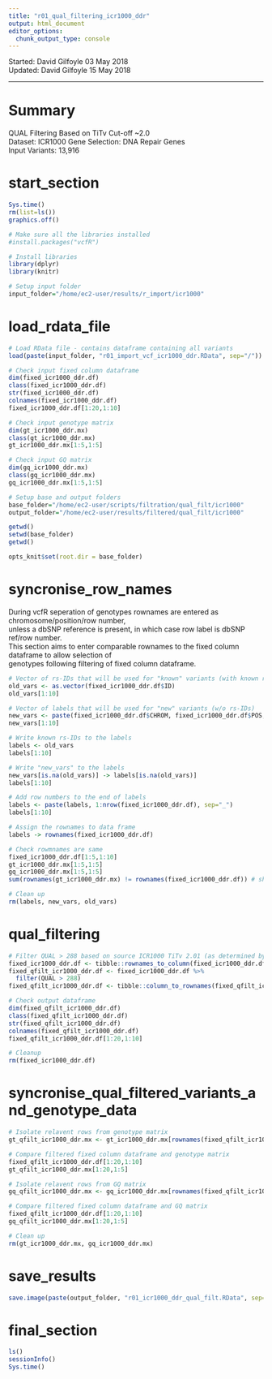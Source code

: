 ```yaml
---
title: "r01_qual_filtering_icr1000_ddr"
output: html_document
editor_options: 
  chunk_output_type: console
---
```


Started: David Gilfoyle 03 May 2018  
Updated: David Gilfoyle 15 May 2018

---

# Summary

QUAL Filtering Based on TiTv Cut-off ~2.0  
Dataset: ICR1000 
Gene Selection: DNA Repair Genes  
Input Variants: 13,916

# start_section

```r

Sys.time()
rm(list=ls())
graphics.off()

# Make sure all the libraries installed 
#install.packages("vcfR")

# Install libraries
library(dplyr)
library(knitr)

# Setup input folder
input_folder="/home/ec2-user/results/r_import/icr1000"

```

# load_rdata_file

```r

# Load RData file - contains dataframe containing all variants
load(paste(input_folder, "r01_import_vcf_icr1000_ddr.RData", sep="/"))

# Check input fixed column dataframe
dim(fixed_icr1000_ddr.df)
class(fixed_icr1000_ddr.df)
str(fixed_icr1000_ddr.df)
colnames(fixed_icr1000_ddr.df)
fixed_icr1000_ddr.df[1:20,1:10]

# Check input genotype matrix
dim(gt_icr1000_ddr.mx)
class(gt_icr1000_ddr.mx)
gt_icr1000_ddr.mx[1:5,1:5]

# Check input GQ matrix
dim(gq_icr1000_ddr.mx)
class(gq_icr1000_ddr.mx)
gq_icr1000_ddr.mx[1:5,1:5]

# Setup base and output folders
base_folder="/home/ec2-user/scripts/filtration/qual_filt/icr1000"
output_folder="/home/ec2-user/results/filtered/qual_filt/icr1000"

getwd()
setwd(base_folder)
getwd()

opts_knit$set(root.dir = base_folder)

```

# syncronise_row_names
During vcfR seperation of genotypes rownames are entered as chromosome/position/row number,  
unless a dbSNP reference is present, in which case row label is dbSNP ref/row number.  
This section aims to enter comparable rownames to the fixed column dataframe to allow selection of  
genotypes following filtering of fixed column dataframe.  

```r

# Vector of rs-IDs that will be used for "known" variants (with known rs-IDs)
old_vars <- as.vector(fixed_icr1000_ddr.df$ID)
old_vars[1:10]

# Vector of labels that will be used for "new" variants (w/o rs-IDs)
new_vars <- paste(fixed_icr1000_ddr.df$CHROM, fixed_icr1000_ddr.df$POS, sep="_")
new_vars[1:10]

# Write known rs-IDs to the labels
labels <- old_vars
labels[1:10]

# Write "new_vars" to the labels
new_vars[is.na(old_vars)] -> labels[is.na(old_vars)]
labels[1:10]

# Add row numbers to the end of labels
labels <- paste(labels, 1:nrow(fixed_icr1000_ddr.df), sep="_")
labels[1:10]

# Assign the rownames to data frame
labels -> rownames(fixed_icr1000_ddr.df)

# Check rowmnames are same 
fixed_icr1000_ddr.df[1:5,1:10]
gt_icr1000_ddr.mx[1:5,1:5]
gq_icr1000_ddr.mx[1:5,1:5]
sum(rownames(gt_icr1000_ddr.mx) != rownames(fixed_icr1000_ddr.df)) # should be 0

# Clean up
rm(labels, new_vars, old_vars)

```

# qual_filtering

```r

# Filter QUAL > 288 based on source ICR1000 TiTv 2.01 (as determined by VCFStats)
fixed_icr1000_ddr.df <- tibble::rownames_to_column(fixed_icr1000_ddr.df, var = "rowname")
fixed_qfilt_icr1000_ddr.df <- fixed_icr1000_ddr.df %>% 
  filter(QUAL > 288)
fixed_qfilt_icr1000_ddr.df <- tibble::column_to_rownames(fixed_qfilt_icr1000_ddr.df, var = "rowname")

# Check output dataframe
dim(fixed_qfilt_icr1000_ddr.df)
class(fixed_qfilt_icr1000_ddr.df)
str(fixed_qfilt_icr1000_ddr.df)
colnames(fixed_qfilt_icr1000_ddr.df)
fixed_qfilt_icr1000_ddr.df[1:20,1:10]

# Cleanup
rm(fixed_icr1000_ddr.df)

```

# syncronise_qual_filtered_variants_and_genotype_data 

```r

# Isolate relavent rows from genotype matrix
gt_qfilt_icr1000_ddr.mx <- gt_icr1000_ddr.mx[rownames(fixed_qfilt_icr1000_ddr.df),]

# Compare filtered fixed column dataframe and genotype matrix
fixed_qfilt_icr1000_ddr.df[1:20,1:10]
gt_qfilt_icr1000_ddr.mx[1:20,1:5]

# Isolate relavent rows from GQ matrix
gq_qfilt_icr1000_ddr.mx <- gq_icr1000_ddr.mx[rownames(fixed_qfilt_icr1000_ddr.df),]

# Compare filtered fixed column dataframe and GQ matrix
fixed_qfilt_icr1000_ddr.df[1:20,1:10]
gq_qfilt_icr1000_ddr.mx[1:20,1:5]

# Clean up
rm(gt_icr1000_ddr.mx, gq_icr1000_ddr.mx)

```

# save_results

```r

save.image(paste(output_folder, "r01_icr1000_ddr_qual_filt.RData", sep="/"))

```

# final_section

```r

ls()
sessionInfo()
Sys.time()

```
